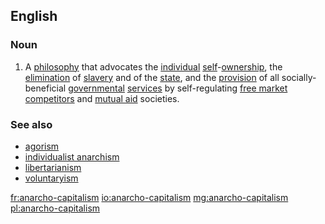==English==

===Noun===
{{wikipedia}}
{{wikiquote}}
{{en-noun|head=[[anarcho-]][[capitalism]]|-}}
# A [[philosophy]] that advocates the [[individual]] [[self]]-[[ownership]], the [[elimination]] of [[slavery]] and of the [[state]], and the [[provision]] of all socially-beneficial [[government]]al [[service]]s by self-regulating [[free market]] [[competitor]]s and [[mutual aid]] societies.

===See also===
* [[agorism]]
* [[individualist anarchism]]
* [[libertarianism]]
* [[voluntaryism]]

[[fr:anarcho-capitalism]]
[[io:anarcho-capitalism]]
[[mg:anarcho-capitalism]]
[[pl:anarcho-capitalism]]